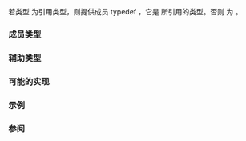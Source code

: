 {{cpp/title|remove_reference}}
{{cpp/meta/navbar}}
{{dcl begin}}
{{dcl header|type_traits}}
{{dcl|since=c++11|1=
template&lt; class T &gt;
struct remove_reference;
}}
{{dcl end}}
若类型 {{tt|T}} 为引用类型，则提供成员 typedef {{tt|type}}，它是 {{tt|T}} 所引用的类型。否则 {{tt|type}} 为 {{tt|T}}。

{{cpp/types/nospec}}

===成员类型===
{{dsc begin}}
{{dsc hitem|名称|定义}}
{{dsc|{{tt|type}}|{{tt|T}} 所引用的类型，或若 {{tt|T}} 不是引用则为 {{tt|T}}}}
{{dsc end}}

===辅助类型===
{{dcl begin}}
{{dcl|since=c++14|1=
template&lt; class T &gt;
using remove_reference_t = typename remove_reference&lt;T&gt;::type;
}}
{{dcl end}}

===可能的实现===
{{eq fun
|1=
template&lt;class T&gt; struct remove_reference { typedef T type; };
template&lt;class T&gt; struct remove_reference&lt;T&amp;&gt; { typedef T type; };
template&lt;class T&gt; struct remove_reference&lt;T&amp;&amp;&gt; { typedef T type; };
}}

===示例===
{{example
|code=
#include &lt;iostream&gt;
#include &lt;type_traits&gt;

int main()
{
    std::cout &lt;&lt; std::boolalpha;

    std::cout &lt;&lt; "std::remove_reference&lt;int&gt;::type 是 int? "
              &lt;&lt; std::is_same&lt;int, std::remove_reference&lt;int&gt;::type&gt;::value &lt;&lt; '\n';
    std::cout &lt;&lt; "std::remove_reference&lt;int&amp;&gt;::type 是 int? "
              &lt;&lt; std::is_same&lt;int, std::remove_reference&lt;int&amp;&gt;::type&gt;::value &lt;&lt; '\n';
    std::cout &lt;&lt; "std::remove_reference&lt;int&amp;&amp;&gt;::type 是 int? "
              &lt;&lt; std::is_same&lt;int, std::remove_reference&lt;int&amp;&amp;&gt;::type&gt;::value &lt;&lt; '\n';
    std::cout &lt;&lt; "std::remove_reference&lt;const int&amp;&gt;::type 是 const int? "
              &lt;&lt; std::is_same&lt;const int,
                              std::remove_reference&lt;const int&amp;&gt;::type&gt;::value &lt;&lt; '\n';
}
|output=
std::remove_reference&lt;int&gt;::type 是 int? true
std::remove_reference&lt;int&amp;&gt;::type 是 int? true
std::remove_reference&lt;int&amp;&amp;&gt;::type 是 int? true
std::remove_reference&lt;const int&amp;&gt;::type 是 const int? true
}}

===参阅===
{{dsc begin}}
{{dsc inc|cpp/types/dsc is_reference}}
{{dsc inc|cpp/types/dsc add_reference}}
{{dsc inc|cpp/types/dsc remove_cvref}}
{{dsc end}}

{{langlinks|de|en|es|fr|it|ja|pt|ru}}